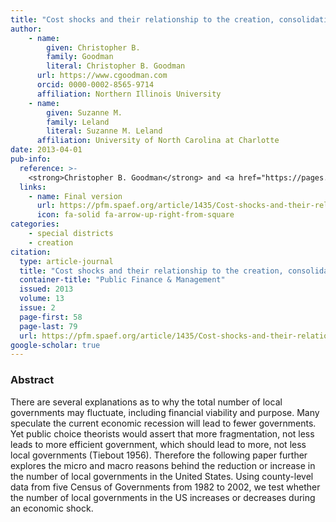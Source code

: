 ```yaml
---
title: "Cost shocks and their relationship to the creation, consolidation and dissolution of US local governments"
author: 
    - name: 
        given: Christopher B.
        family: Goodman
        literal: Christopher B. Goodman
      url: https://www.cgoodman.com
      orcid: 0000-0002-8565-9714
      affiliation: Northern Illinois University
    - name: 
        given: Suzanne M.
        family: Leland
        literal: Suzanne M. Leland
      affiliation: University of North Carolina at Charlotte
date: 2013-04-01
pub-info:
  reference: >-
    <strong>Christopher B. Goodman</strong> and <a href="https://pages.charlotte.edu/suzanne-leland/">Suzanne M. Leland</a>. (2013). “Cost shocks and their relationship to the creation, consolidation and dissolution of US local governments,” <em>Public Finance & Management</em> 13 (2): 58-79
  links:
    - name: Final version
      url: https://pfm.spaef.org/article/1435/Cost-shocks-and-their-relationship-to-the-creation-consolidation-and-dissolution-of-US-local-governments
      icon: fa-solid fa-arrow-up-right-from-square
categories:
    - special districts
    - creation
citation:
  type: article-journal
  title: "Cost shocks and their relationship to the creation, consolidation and dissolution of US local governments"
  container-title: "Public Finance & Management"
  issued: 2013
  volume: 13
  issue: 2
  page-first: 58
  page-last: 79
  url: https://pfm.spaef.org/article/1435/Cost-shocks-and-their-relationship-to-the-creation-consolidation-and-dissolution-of-US-local-governments
google-scholar: true
---
```


### Abstract
There are several explanations as to why the total number of local governments may fluctuate, including financial viability and purpose. Many speculate the current economic recession will lead to fewer governments. Yet public choice theorists would assert that more fragmentation, not less leads to more efficient government, which should lead to more, not less local governments (Tiebout 1956). Therefore the following paper further explores the micro and macro reasons behind the reduction or increase in the number of local governments in the United States. Using county-level data from five Census of Governments from 1982 to 2002, we test whether the number of local governments in the US increases or decreases during an economic shock.